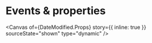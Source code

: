 
<Meta of={DateModified} name="Events & properties" />

# Events & properties

<Canvas
  of={DateModified.Props}
  story={{ inline: true }}
  sourceState="shown"
  type="dynamic"
/>

<Controls of={DateModified.Props} sort="requiredFirst" />
